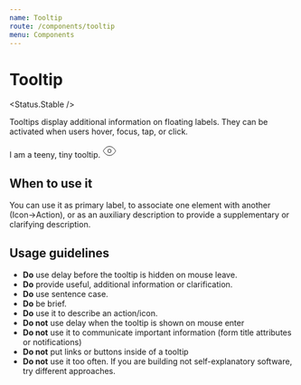 ```yaml
---
name: Tooltip
route: /components/tooltip
menu: Components
---
```



# Tooltip

<Status.Stable />

Tooltips display additional information on floating labels.
They can be activated when users hover, focus, tap, or click.

<Playground>
  <TooltipContainer>
    <Tooltip>I am a teeny, tiny tooltip.</Tooltip>
    <svg
      xmlns="http://www.w3.org/2000/svg"
      width="24"
      height="24"
      viewBox="0 0 24 24"
      fill="none"
      stroke="currentColor"
      strokeWidth="2"
      strokeLinecap="round"
      strokeLinejoin="round"
      className="feather feather-eye"
    >
      <path d="M1 12s4-8 11-8 11 8 11 8-4 8-11 8-11-8-11-8z" />
      <circle cx="12" cy="12" r="3" />
    </svg>
  </TooltipContainer>
</Playground>

<Props of={Tooltip} />

## When to use it

You can use it as primary label, to associate one element with another (Icon→Action), or
as an auxiliary description to provide a supplementary or clarifying description.

## Usage guidelines

- **Do** use delay before the tooltip is hidden on mouse leave.
- **Do** provide useful, additional information or clarification.
- **Do** use sentence case.
- **Do** be brief.
- **Do** use it to describe an action/icon.
- **Do not** use delay when the tooltip is shown on mouse enter
- **Do not** use it to communicate important information (form title attributes or notifications)
- **Do not** put links or buttons inside of a tooltip
- **Do not** use it too often. If you are building not self-explanatory software, try different approaches.
